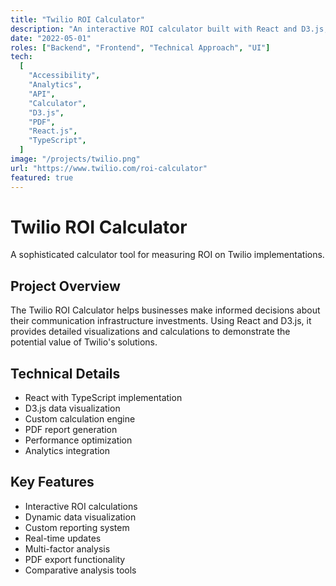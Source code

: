 ```yaml
---
title: "Twilio ROI Calculator"
description: "An interactive ROI calculator built with React and D3.js, helping businesses evaluate their potential return on investment with Twilio's communication solutions."
date: "2022-05-01"
roles: ["Backend", "Frontend", "Technical Approach", "UI"]
tech:
  [
    "Accessibility",
    "Analytics",
    "API",
    "Calculator",
    "D3.js",
    "PDF",
    "React.js",
    "TypeScript",
  ]
image: "/projects/twilio.png"
url: "https://www.twilio.com/roi-calculator"
featured: true
---
```


# Twilio ROI Calculator

A sophisticated calculator tool for measuring ROI on Twilio implementations.

## Project Overview

The Twilio ROI Calculator helps businesses make informed decisions about their communication infrastructure investments. Using React and D3.js, it provides detailed visualizations and calculations to demonstrate the potential value of Twilio's solutions.

## Technical Details

- React with TypeScript implementation
- D3.js data visualization
- Custom calculation engine
- PDF report generation
- Performance optimization
- Analytics integration

## Key Features

- Interactive ROI calculations
- Dynamic data visualization
- Custom reporting system
- Real-time updates
- Multi-factor analysis
- PDF export functionality
- Comparative analysis tools
